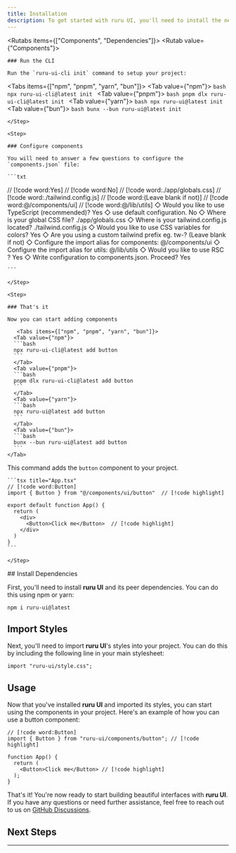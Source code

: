 ```yaml
---
title: Installation
description: To get started with ruru UI, you'll need to install the necessary dependencies and set up your project structure. This guide will walk you through the process step by step.
---
```



<Rutabs items={["Components", "Dependencies"]}>
  <Rutab value={"Components"}>
  <Steps>
    <Step>
    
    ### Run the CLI

    Run the `ruru-ui-cli init` command to setup your project:

   <Tabs items={["npm", "pnpm", "yarn", "bun"]}>
      <Tab value={"npm"}>
      ```bash
      npx ruru-ui-cli@latest init
      ```
      </Tab>
      <Tab value={"pnpm"}>
      ```bash
      pnpm dlx ruru-ui-cli@latest init
      ```
      </Tab>
      <Tab value={"yarn"}>
      ```bash
      npx ruru-ui@latest init
      ```
      </Tab>
      <Tab value={"bun"}>
      ```bash
      bunx --bun ruru-ui@latest init
      ```
    </Tab>
   </Tabs>
    
    </Step>
    
    <Step>
    
    ### Configure components

    You will need to answer a few questions to configure the `components.json` file:

    ```txt
// [!code word:Yes]
// [!code word:No]
// [!code word:./app/globals.css]
// [!code word:./tailwind.config.js]
// [!code word:(Leave blank if not)]
// [!code word:@/components/ui]
// [!code word:@/lib/utils]
◇ Would you like to use TypeScript (recommended)? Yes
◇ use default configuration. No
◇ Where is your global CSS file? ./app/globals.css
◇ Where is your tailwind.config.js located? ./tailwind.config.js
◇ Would you like to use CSS variables for colors? Yes
◇ Are you using a custom tailwind prefix eg. tw-? (Leave blank if not)
◇ Configure the import alias for components: @/components/ui
◇ Configure the import alias for utils: @/lib/utils
◇ Would you like to use RSC ? Yes
◇ Write configuration to components.json. Proceed? Yes

    ```

    </Step>

    <Step>

    ### That's it

    Now you can start adding components

       <Tabs items={["npm", "pnpm", "yarn", "bun"]}>
      <Tab value={"npm"}>
      ```bash
      npx ruru-ui-cli@latest add button
      ```
      </Tab>
      <Tab value={"pnpm"}>
      ```bash
      pnpm dlx ruru-ui-cli@latest add button
      ```
      </Tab>
      <Tab value={"yarn"}>
      ```bash
      npx ruru-ui@latest add button
      ```
      </Tab>
      <Tab value={"bun"}>
      ```bash
      bunx --bun ruru-ui@latest add button
      ```
    </Tab>

   </Tabs>

This command adds the `button` component to your project.

    ```tsx title="App.tsx"
    // [!code word:Button]
    import { Button } from "@/components/ui/button"  // [!code highlight]

    export default function App() {
      return (
        <div>
          <Button>Click me</Button>  // [!code highlight]
        </div>
      )
    }
    ```

    </Step>

  </Steps>
  </Rutab>

  <Rutab value="Dependencies">
## Install Dependencies

First, you'll need to install **ruru UI** and its peer dependencies. You can do this using npm or yarn:

```package-install
npm i ruru-ui@latest
```

## Import Styles

Next, you'll need to import **ruru UI**'s styles into your project. You can do this by including the following line in your main stylesheet:

```tsx title="layout.tsx"
import "ruru-ui/style.css";
```

## Usage

Now that you've installed **ruru UI** and imported its styles, you can start using the components in your project. Here's an example of how you can use a button component:

```tsx title="App.tsx"
// [!code word:Button]
import { Button } from "ruru-ui/components/button"; // [!code highlight]

function App() {
  return (
    <Button>Click me</Button> // [!code highlight]
  );  
}
```

That's it! You're now ready to start building beautiful interfaces with **ruru UI**. If you have any questions or need further assistance, feel free to reach out to us on [GitHub Discussions](https://github.com/ruru-m07/ruru-ui/discussions/3).

  </Rutab>
</Rutabs>

## Next Steps

<Cards>
  <Card
    href="/docs/dark-mode"
    title="Dark Mode"
    description="Learn how to enable dark mode in your ruru UI app."
  />
  <Card
    href="/docs/components/button"
    title="Button"
    description="Explore the Button component and its props."
  />
  <Card
    href="/docs/cli"
    title="CLI"
    description="Learn how to use the ruru UI CLI to add components to your project."
  />
  
</Cards>

---
